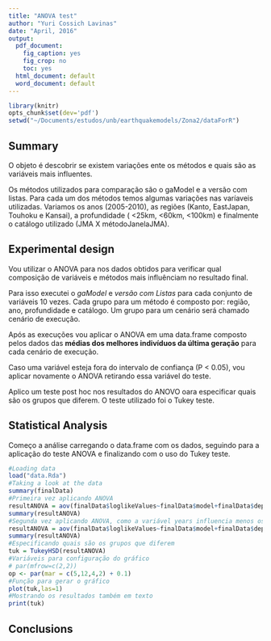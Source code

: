 ```yaml
---
title: "ANOVA test"
author: "Yuri Cossich Lavinas"
date: "April, 2016"
output:
  pdf_document:
    fig_caption: yes
    fig_crop: no
    toc: yes
  html_document: default
  word_document: default
---
```

```r
library(knitr)
opts_chunk$set(dev='pdf')
setwd("~/Documents/estudos/unb/earthquakemodels/Zona2/dataForR")
```
## Summary
  
O objeto é descobrir se existem variações ente os métodos e quais são as variáveis mais influentes.

Os métodos utilizados para comparação são o gaModel e a versão com listas. Para cada um dos métodos temos algumas variações nas varíaveis utilizadas. Variamos os anos (2005-2010), as regiões (Kanto, EastJapan, Touhoku e Kansai), a profundidade ( <25km, <60km, <100km) e finalmente o catálogo utilizado (JMA X métodoJanelaJMA).

## Experimental design
Vou utilizar o ANOVA para nos dados obtidos para verificar qual composição de variáveis e métodos mais influênciam no resultado final.

Para isso executei o *gaModel* e *versão com Listas* para cada conjunto de variáveis 10 vezes. Cada grupo para um método é composto por: região, ano, profundidade e catálogo. Um grupo para um cenário será chamado cenário de execução.

Após as execuções vou aplicar o ANOVA em uma data.frame composto pelos dados das **médias dos melhores indivíduos da última geração** para cada cenário de execução. 

Caso uma variável esteja fora do intervalo de confiança (P < 0.05), vou aplicar novamente o ANOVA retirando essa variável do teste. 

Aplico um teste post hoc nos resultados do ANOVO oara especificar quais são os grupos que diferem. O teste utilizado foi o Tukey teste.

## Statistical Analysis
Começo a análise carregando o data.frame com os dados, seguindo para a aplicação do teste ANOVA e finalizando com o uso do Tukey teste.

```r
#Loading data
load("data.Rda")
#Taking a look at the data
summary(finalData)
#Primeira vez aplicando ANOVA
resultANOVA = aov(finalData$loglikeValues~finalData$model+finalData$depths+finalData$years+finalData$regions)
summary(resultANOVA)
#Segunda vez aplicando ANOVA, como a variável years influencia menos os dados foram removidos do teste ANOVA
resultANOVA = aov(finalData$loglikeValues~finalData$model+finalData$depths+finalData$regions)
summary(resultANOVA)
#Especificando quais são os grupos que diferem
tuk = TukeyHSD(resultANOVA)
#Variáveis para configuração do gráfico
# par(mfrow=c(2,2))
op <- par(mar = c(5,12,4,2) + 0.1)
#Função para gerar o gráfico
plot(tuk,las=1)
#Mostrando os resultados também em texto
print(tuk)
```

## Conclusions

